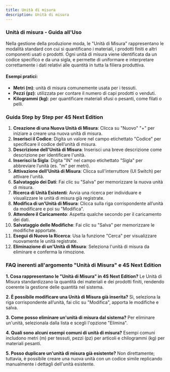 ```yaml
---
title: Unità di misura
description: Unità di misura
---
```


### Unità di misura - Guida all'Uso

Nella gestione della produzione moda, le "Unità di Misura" rappresentano le modalità standard con cui si quantificano i materiali, i prodotti finiti e altri componenti usati o prodotti. Ogni unità di misura viene identificata da un codice specifico e da una sigla, e permette di uniformare e interpretare correttamente i dati relativi alle quantità in tutta la filiera produttiva.

#### Esempi pratici:

* **Metri (m)**: unità di misura comunemente usata per i tessuti.
* **Pezzi (pz)**: utilizzata per contare il numero di capi prodotti o venduti.
* **Kilogrammi (kg)**: per quantificare materiali sfusi o pesanti, come filati o pelli.

### Guida Step by Step per 4S Next Edition

1. **Creazione di una Nuova Unità di Misura**: Clicca su "Nuovo" "+" per iniziare a creare una nuova unità di misura.
2. **Inserisci il Codice**: Digita un valore nel campo etichettato "Codice" per specificare il codice dell’unità di misura.
3. **Descrizione dell'Unità di Misura**: Inserisci una breve descrizione  come descrizione per identificare l'unità.
4. **Inserisci la Sigla**: Digita "IN" nel campo etichettato "Sigla" per abbreviare l’unità (es. "m" per metri).
5. **Attivazione dell'Unità di Misura**: Clicca sull'interruttore (UI Switch) per attivare l'unità.
6. **Salvataggio dei Dati**: Fai clic su "Salva" per memorizzare la nuova unità di misura.
7. **Ricerca di Unità Esistenti**: Avvia una ricerca per individuare e visualizzare le unità di misura già registrate.
8. **Modifica di un'Unità di Misura**: Clicca sulla riga corrispondente all’unità da modificare e poi su "Modifica".
9. **Attendere il Caricamento**: Aspetta qualche secondo per il caricamento dei dati.
10. **Salvataggio delle Modifiche**: Fai clic su "Salva" per memorizzare le modifiche apportate.
11. **Esegui di Nuovo la Ricerca**: Usa la funzione "Cerca" per visualizzare nuovamente le unità registrate.
12. **Eliminazione di un'Unità di Misura**: Seleziona l'unità di misura da eliminare e conferma la rimozione.

### FAQ inerenti all'argomento "**Unità di Misura"** e 4S Next Edition

**1. Cosa rappresentano le "Unità di Misura" in 4S Next Edition?**
Le Unità di Misura standardizzano la quantità dei materiali e dei prodotti finiti, rendendo coerente la gestione delle quantità nel sistema.

**2. È possibile modificare una Unità di Misura già inserita?**
Sì, seleziona la riga corrispondente all’unità, fai clic su "Modifica", apporta le modifiche e salva.

**3. Come posso eliminare un'unità di misura dal sistema?**
Per eliminare un'unità, selezionala dalla lista e scegli l'opzione "Elimina".

**4. Quali sono alcuni esempi comuni di unità di misura?**
Esempi comuni includono metri (m) per tessuti, pezzi (pz) per articoli e chilogrammi (kg) per materiali pesanti.

**5. Posso duplicare un'unità di misura già esistente?**
Non direttamente; tuttavia, è possibile creare una nuova unità con un codice simile replicando manualmente i dettagli dell'unità esistente.